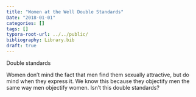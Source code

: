 ```yaml
---
title: "Women at the Well Double Standards"
Date: "2018-01-01"
categories: []
tags: []
typora-root-url: ../../public/
bibliography: Library.bib
draft: true
---
```


Double standards

Women don't mind the fact that men find them sexually attractive, but do mind when they express it. We know this because they objectify men the same way men objectify women. Isn't this double standards?